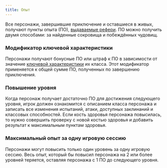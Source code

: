 ```yaml
---
title: Опыт
---
```


Все персонажи, завершившие приключение и оставшиеся в живых, получают пункты опыта (ПО), [выдаваемые рефери](/adventures/running-adventures/awarding-xp). ПО можно получить двумя способами: за найденные сокровища и побеждённых чудовищ.

### Модификатор ключевой характеристики

Персонажи получают бонусные ПО или штраф к ПО в зависимости от значение [ключевой характеристики](/characters/player-characters/game-statistics#ключевые-характеристики) их класса. Этот модификатор применяется к общей сумме ПО, полученных по завершению приключения.

### Повышение уровня

Когда персонаж получает достаточно ПО для достижения следующего уровня, игрок должен ознакомится с описанием класса персонажа и записать все изменения испытаний, атаки, доступных заклинаний и классовых способностей. Если кость здоровья персонажа повысилась, то нужно совершить проверку с новой костью здоровья и добавить результат к максимальным пунктам здоровья.

### Максимальный опыт за одну игровую сессию

Персонажи могут повысить только один уровень за одну игровую сессию. Весь опыт, который бы повысил персонажа на 2 или более уровней теряется, оставляя персонажа с 1 ПО до следующего уровня.
